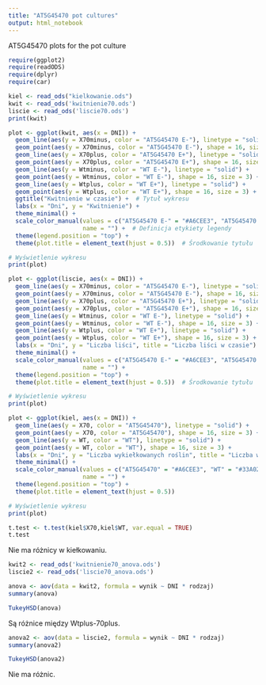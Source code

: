 ```yaml
---
title: "AT5G45470 pot cultures"
output: html_notebook
---
```


AT5G45470 plots for the pot culture

```r
require(ggplot2)
require(readODS)
require(dplyr)
require(car)
```

```r
kiel <- read_ods("kielkowanie.ods")
kwit <- read_ods('kwitnienie70.ods')
liscie <- read_ods('liscie70.ods')
print(kwit)
```

```r
plot <- ggplot(kwit, aes(x = DNI)) +
  geom_line(aes(y = X70minus, color = "AT5G45470 E-"), linetype = "solid") +
  geom_point(aes(y = X70minus, color = "AT5G45470 E-"), shape = 16, size = 3) +
  geom_line(aes(y = X70plus, color = "AT5G45470 E+"), linetype = "solid") +
  geom_point(aes(y = X70plus, color = "AT5G45470 E+"), shape = 16, size = 3) +
  geom_line(aes(y = Wtminus, color = "WT E-"), linetype = "solid") +
  geom_point(aes(y = Wtminus, color = "WT E-"), shape = 16, size = 3) +
  geom_line(aes(y = Wtplus, color = "WT E+"), linetype = "solid") +
  geom_point(aes(y = Wtplus, color = "WT E+"), shape = 16, size = 3) +
  ggtitle("Kwitnienie w czasie") +  # Tytuł wykresu
  labs(x = "Dni", y = "Kwitnienie") +
  theme_minimal() +
  scale_color_manual(values = c("AT5G45470 E-" = "#A6CEE3", "AT5G45470 E+" = "#1F78B4", "WT E-" = "#B2DF8A", "WT E+" = "#33A02C"),
                     name = "") +  # Definicja etykiety legendy
  theme(legend.position = "top") +
  theme(plot.title = element_text(hjust = 0.5))  # Środkowanie tytułu

# Wyświetlenie wykresu
print(plot)
```

```r
plot <- ggplot(liscie, aes(x = DNI)) +
  geom_line(aes(y = X70minus, color = "AT5G45470 E-"), linetype = "solid") +
  geom_point(aes(y = X70minus, color = "AT5G45470 E-"), shape = 16, size = 3) +
  geom_line(aes(y = X70plus, color = "AT5G45470 E+"), linetype = "solid") +
  geom_point(aes(y = X70plus, color = "AT5G45470 E+"), shape = 16, size = 3) +
  geom_line(aes(y = Wtminus, color = "WT E-"), linetype = "solid") +
  geom_point(aes(y = Wtminus, color = "WT E-"), shape = 16, size = 3) +
  geom_line(aes(y = Wtplus, color = "WT E+"), linetype = "solid") +
  geom_point(aes(y = Wtplus, color = "WT E+"), shape = 16, size = 3) +
  labs(x = "Dni", y = "Liczba liści", title = "Liczba liści w czasie") +
  theme_minimal() +
  scale_color_manual(values = c("AT5G45470 E-" = "#A6CEE3", "AT5G45470 E+" = "#1F78B4", "WT E-" = "#B2DF8A", "WT E+" = "#33A02C"),
                     name = "") +
  theme(legend.position = "top") +
  theme(plot.title = element_text(hjust = 0.5))  # Środkowanie tytułu

# Wyświetlenie wykresu
print(plot)
```

```r
plot <- ggplot(kiel, aes(x = DNI)) +
  geom_line(aes(y = X70, color = "AT5G45470"), linetype = "solid") +
  geom_point(aes(y = X70, color = "AT5G45470"), shape = 16, size = 3) +
  geom_line(aes(y = WT, color = "WT"), linetype = "solid") +
  geom_point(aes(y = WT, color = "WT"), shape = 16, size = 3) +
  labs(x = "Dni", y = "Liczba wykiełkowanych roślin", title = "Liczba wykiełkowanych roślin w czasie") +
  theme_minimal() +
  scale_color_manual(values = c("AT5G45470" = "#A6CEE3", "WT" = "#33A02C"),
                     name = "") +
  theme(legend.position = "top") +
  theme(plot.title = element_text(hjust = 0.5))

# Wyświetlenie wykresu
print(plot)
```

```r
t.test <- t.test(kiel$X70,kiel$WT, var.equal = TRUE)
t.test
```


Nie ma różnicy w kiełkowaniu.

```r
kwit2 <- read_ods('kwitnienie70_anova.ods')
liscie2 <- read_ods('liscie70_anova.ods')
```

```r
anova <- aov(data = kwit2, formula = wynik ~ DNI * rodzaj)
summary(anova)
```

```r
TukeyHSD(anova)
```
Są różnice między Wtplus-70plus.

```r
anova2 <- aov(data = liscie2, formula = wynik ~ DNI * rodzaj)
summary(anova2)
```
```r
TukeyHSD(anova2)
```
Nie ma różnic.
